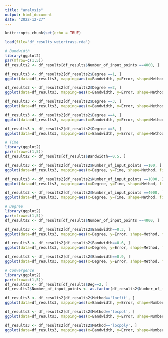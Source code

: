 ---
title: "analysis"
output: html_document
date: "2022-12-27"
---

```{r setup, include=FALSE}
knitr::opts_chunk$set(echo = TRUE)
```


```{r loading df}
load(file='df_results_weiertrass.rda')
```

```{r, echo=FALSE}
# Bandwidth
library(ggplot2)
par(mfrow=c(1,5))
df_results2 <- df_results[df_results$Number_of_input_points ==4000, ]

df_results3 <- df_results2[df_results2$Degree ==1, ]
ggplot(data=df_results3, mapping=aes(x=Bandwidth, y=Error, shape=Method, fill=Method)) + geom_point(size=2) + scale_fill_manual(values=c('cyan', 'red', 'green'))+scale_shape_manual(values=c(21, 22,24)) + geom_path() + ggtitle('Error of the algorithms following bandwidth, deg=1')

df_results3 <- df_results2[df_results2$Degree ==2, ]
ggplot(data=df_results3, mapping=aes(x=Bandwidth, y=Error, shape=Method, fill=Method)) + geom_point(size=2) + scale_fill_manual(values=c('cyan', 'red', 'green'))+scale_shape_manual(values=c(21, 22,24))+ geom_path()+ ggtitle('Error of the algorithms following bandwidth, deg=2')

df_results3 <- df_results2[df_results2$Degree ==3, ]
ggplot(data=df_results3, mapping=aes(x=Bandwidth, y=Error, shape=Method, fill=Method)) + geom_point(size=2) + scale_fill_manual(values=c('cyan', 'red', 'green'))+scale_shape_manual(values=c(21, 22,24))+ geom_path()+ ggtitle('Error of the algorithms following bandwidth, deg=3')

df_results3 <- df_results2[df_results2$Degree ==4, ]
ggplot(data=df_results3, mapping=aes(x=Bandwidth, y=Error, shape=Method, fill=Method)) + geom_point(size=2) + scale_fill_manual(values=c('cyan', 'red', 'green'))+scale_shape_manual(values=c(21, 22,24))+ geom_path()+ ggtitle('Error of the algorithms following bandwidth, deg=4')

df_results3 <- df_results2[df_results2$Degree ==5, ]
ggplot(data=df_results3, mapping=aes(x=Bandwidth, y=Error, shape=Method, fill=Method)) + geom_point(size=2) + scale_fill_manual(values=c('cyan', 'red', 'green'))+scale_shape_manual(values=c(21, 22,24))+ geom_path()+ ggtitle('Error of the algorithms following bandwidth, deg=5')
```


```{r, echo=FALSE}
# Time
library(ggplot2)
par(mfrow=c(1,5))
df_results2 <- df_results[df_results$Bandwidth==0.5, ]

df_results3 <- df_results2[df_results2$Number_of_input_points ==100, ]
ggplot(data=df_results3, mapping=aes(x=Degree, y=Time, shape=Method, fill=Method)) + geom_point(size=2) + scale_fill_manual(values=c('cyan', 'red', 'green'))+scale_shape_manual(values=c(21, 22,24)) + geom_path() + ggtitle('Time of the algorithms following bandwidth, data=100')

df_results3 <- df_results2[df_results2$Number_of_input_points ==1000, ]
ggplot(data=df_results3, mapping=aes(x=Degree, y=Time, shape=Method, fill=Method)) + geom_point(size=2) + scale_fill_manual(values=c('cyan', 'red', 'green'))+scale_shape_manual(values=c(21, 22,24)) + geom_path() + ggtitle('Time of the algorithms following bandwidth, data=1000')

df_results3 <- df_results2[df_results2$Number_of_input_points ==4000, ]
ggplot(data=df_results3, mapping=aes(x=Degree, y=Time, shape=Method, fill=Method)) + geom_point(size=2) + scale_fill_manual(values=c('cyan', 'red', 'green'))+scale_shape_manual(values=c(21, 22,24)) + geom_path() + ggtitle('Time of the algorithms following bandwidth, data=4000')

```
```{r, echo=FALSE}
# Degree
library(ggplot2)
par(mfrow=c(1,5))
df_results2 <- df_results[df_results$Number_of_input_points ==4000, ]

df_results3 <- df_results2[df_results2$Bandwidth==0.3, ]
ggplot(data=df_results3, mapping=aes(x=Degree, y=Error, shape=Method, fill=Method)) + geom_point(size=2) + scale_fill_manual(values=c('cyan', 'red', 'green'))+scale_shape_manual(values=c(21, 22,24)) + geom_path() + ggtitle('Error of the algorithms following deg, bandwith=0.3')

df_results3 <- df_results2[df_results2$Bandwidth==0.6, ]
ggplot(data=df_results3, mapping=aes(x=Degree, y=Error, shape=Method, fill=Method)) + geom_point(size=2) + scale_fill_manual(values=c('cyan', 'red', 'green'))+scale_shape_manual(values=c(21, 22,24)) + geom_path() + ggtitle('Error of the algorithms following deg, bandwith=0.6')

df_results3 <- df_results2[df_results2$Bandwidth==0.9, ]
ggplot(data=df_results3, mapping=aes(x=Degree, y=Error, shape=Method, fill=Method)) + geom_point(size=2) + scale_fill_manual(values=c('cyan', 'red', 'green'))+scale_shape_manual(values=c(21, 22,24)) + geom_path() + ggtitle('Error of the algorithms following deg, bandwith=0.9')

```
```{r, echo=FALSE}
# Convergence
library(ggplot2)
par(mfrow=c(1,5))
df_results2 <- df_results[df_results$Deg==2, ]
df_results2$Number_of_input_points <- as.factor(df_results2$Number_of_input_points)

df_results3 <- df_results2[df_results2$Method=='locfit', ]
ggplot(data=df_results3, mapping=aes(x=Bandwidth, y=Error, shape=Number_of_input_points, fill=Number_of_input_points)) + geom_point(size=2) + scale_fill_manual(values=c('cyan', 'red', 'green'))+scale_shape_manual(values=c(21, 22,24)) + geom_path() + ggtitle('Error of the algorithms following samplesize, method=locfit')

df_results3 <- df_results2[df_results2$Method=='locpol', ]
ggplot(data=df_results3, mapping=aes(x=Bandwidth, y=Error, shape=Number_of_input_points, fill=Number_of_input_points)) + geom_point(size=2) + scale_fill_manual(values=c('cyan', 'red', 'green'))+scale_shape_manual(values=c(21, 22,24)) + geom_path() + ggtitle('Error of the algorithms following samplesize, method=locpol')

df_results3 <- df_results2[df_results2$Method=='locpoly', ]
ggplot(data=df_results3, mapping=aes(x=Bandwidth, y=Error, shape=Number_of_input_points, fill=Number_of_input_points)) + geom_point(size=2) + scale_fill_manual(values=c('cyan', 'red', 'green'))+scale_shape_manual(values=c(21, 22,24)) + geom_path() + ggtitle('Error of the algorithms following samplesize, method=locpoly')




```